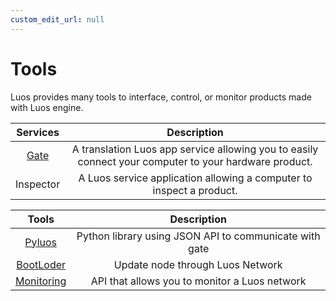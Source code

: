 ```yaml
---
custom_edit_url: null
---
```


# Tools

Luos provides many tools to interface, control, or monitor products made with Luos engine.

|          Services                 |                                       Description                                       |
| :----------------------------------: | :-------------------------------------------------------------------------------------: |
|       [Gate](/docs/tools/gate)       | A translation Luos app service allowing you to easily connect your computer to your hardware product. |
| Inspector  | A Luos service application allowing a computer to inspect a product. |

|                Tools                 |                                       Description                                       |
| :----------------------------------: | :-------------------------------------------------------------------------------------: |
|     [Pyluos](/docs/tools/pyluos)     |                 Python library using JSON API to communicate with gate                  |
|    [BootLoder](/docs/tools/boot)     |                            Update node through Luos Network                             |
| [Monitoring](/docs/tools/monitoring) |                 API that allows you to monitor a Luos network                  |
